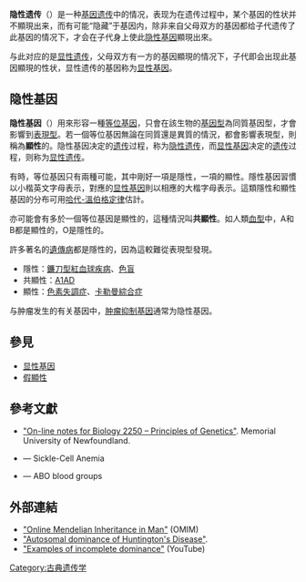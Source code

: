 {{FileTA|Autosomal Dominant Pedigree Chart|svg|thumb|right|240px|常染色体'''显性'''遗传谱系图解}}
{{FileTA|Autorecessive|svg|thumb|240px|常染色体'''隐性'''遗传谱系图解}}

'''隐性遗传'''（{{lang-en|recessive}}）是一种[[基因|基因]][[遗传|遗传]]中的情况，表现为在遗传过程中，某个基因的性状并不顯現出来，而有可能“隐藏”于基因内，除非来自父母双方的基因都给子代遗传了此基因的情况下，才会在子代身上使此[[隐性基因|隐性基因]]顯現出來。

与此对应的是[[显性遗传|显性遗传]]，父母双方有一方的基因顯現的情况下，子代即会出现此基因顯現的性状，显性遗传的基因称为[[显性基因|显性基因]]。

==隐性基因==
'''隐性基因'''（{{lang|en|Recessive gene}}）用來形容一種[[等位基因|等位基因]]，只會在該生物的[[基因型|基因型]]為同質基因型，才會影響到[[表現型|表現型]]。若一個等位基因無論在同質還是異質的情況，都會影響表現型，則稱為'''顯性'''的。隐性基因决定的[[遗传|遗传]]过程，称为[[隐性遗传|隐性遗传]]，而[[显性基因|显性基因]]决定的[[遗传|遗传]]过程，则称为[[显性遗传|显性遗传]]。

有時，等位基因只有兩種可能，其中剛好一項是隱性，一項的顯性。隱性基因習慣以小楷英文字母表示，對應的[[显性基因|显性基因]]則以相應的大楷字母表示。這類隱性和顯性基因的分布可用[[哈代-溫伯格定律|哈代-溫伯格定律]]估計。

亦可能會有多於一個等位基因是顯性的，這種情況叫'''共顯性'''。如人類[[血型|血型]]中，A和B都是顯性的，O是隱性的。

許多著名的[[遺傳病|遺傳病]]都是隱性的，因為這較難從表現型發現。
*隱性：[[鐮刀型紅血球疾病|鐮刀型紅血球疾病]]、[[色盲|色盲]]
*共顯性：[[A1AD|A1AD]]
*顯性：[[色素失調症|色素失調症]]、[[卡勒曼綜合症|卡勒曼綜合症]]

与肿瘤发生的有关基因中，[[肿瘤抑制基因|肿瘤抑制基因]]通常为隐性基因。
 
== 參見 ==
*[[显性基因|显性基因]]
*[[假顯性|假顯性]]

==參考文獻==
{{refbegin}}
* [http://www.mun.ca/biology/scarr/Bio2250.html "On-line notes for Biology 2250 – Principles of Genetics"]. Memorial University of Newfoundland.
* {{OMIM|141900|Hemoglobin—Beta Locus; HBB}} — Sickle-Cell Anemia
* {{OMIM|110300|ABO Glycosyltransferase}} — ABO blood groups
{{refend}}

==外部連結==
* [http://omim.org/ "Online Mendelian Inheritance in Man"] (OMIM)
* [https://web.archive.org/web/20090414125159/http://hopes.stanford.edu/causes/inherit/c0.html "Autosomal dominance of Huntington's Disease"].  {{tsl|en|Huntington's Disease Outreach Project for Education at Stanford|Huntington's Disease Outreach Project for Education at Stanford}}
* [https://www.youtube.com/watch?v=vLO3TyguTj4 "Examples of incomplete dominance"] (YouTube)

[[Category:古典遗传学|Category:古典遗传学]]